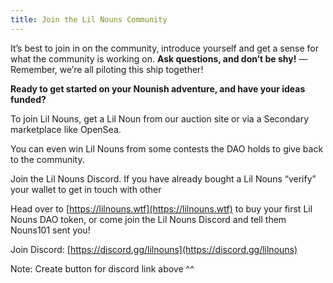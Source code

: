 ```yaml
---
title: Join the Lil Nouns Community
---
```


It’s best to join in on the community, introduce yourself and get a sense for what the community is working on. **Ask questions, and don’t be shy!** — Remember, we’re all piloting this ship together!

**Ready to get started on your Nounish adventure, and have your ideas funded?**

To join Lil Nouns, get a Lil Noun from our auction site or via a Secondary marketplace like OpenSea.

You can even win Lil Nouns from some contests the DAO holds to give back to the community.

Join the Lil Nouns Discord. If you have already bought a Lil Nouns “verify” your wallet to get in touch with other <Nutshell children="holders!" glossaryEntry="content/glossary/holder.mdx" />

Head over to [https://lilnouns.wtf](https://lilnouns.wtf) to buy your first Lil Nouns DAO token, or come join the Lil Nouns Discord and tell them Nouns101 sent you!

Join Discord: [https://discord.gg/lilnouns](https://discord.gg/lilnouns)

Note: Create button for discord link above ^^
